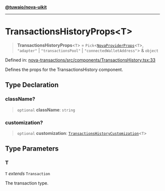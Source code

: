 [**@tuwaio/nova-uikit**](../../../README.md)

***

# TransactionsHistoryProps\<T\>

> **TransactionsHistoryProps**\<`T`\> = `Pick`\<[`NovaProviderProps`](../providers/type-aliases/NovaProviderProps.md)\<`T`\>, `"adapter"` \| `"transactionsPool"` \| `"connectedWalletAddress"`\> & `object`

Defined in: [nova-transactions/src/components/TransactionsHistory.tsx:33](https://github.com/TuwaIO/nova-uikit/blob/0b297c472eee91386614e9a3e496df0839899583/packages/nova-transactions/src/components/TransactionsHistory.tsx#L33)

Defines the props for the TransactionsHistory component.

## Type Declaration

### className?

> `optional` **className**: `string`

### customization?

> `optional` **customization**: [`TransactionsHistoryCustomization`](TransactionsHistoryCustomization.md)\<`T`\>

## Type Parameters

### T

`T` *extends* `Transaction`

The transaction type.
